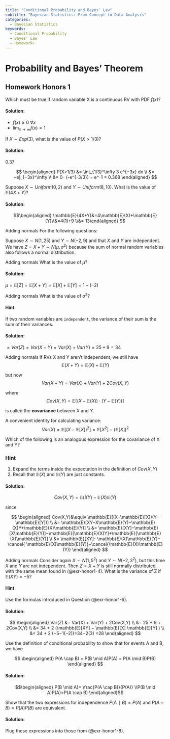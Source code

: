 ```yaml
---
title: "Conditional Probability and Bayes' Law"
subtitle: "Bayesian Statistics: From Concept to Data Analysis"
categories:
  - Bayesian Statistics
keywords:
  - Conditional Probability
  - Bayes' Law
  - Homework+
---
```


# Probability and Bayes' Theorem

## Homework Honors 1

::: {#exr-honor1-1}
Which must be true if random variable X is a continuous RV with PDF $f(x)$?
:::

::: {.solution .callout-tip collapse="true"}
#### Solution:

-   $f(x) \ge 0 \: \forall x$
-   $\lim_{x \to \infty} f(x)=1$
:::

::: {#exr-honor1-2}
If $X∼Exp(3)$, what is the value of $P(X>1/3)$?
:::

::: {.solution .callout-tip collapse="true"}
#### Solution:

0.37

$$
\begin{aligned}
P(X>1/3) &= \int_{1/3}^\infty 3 e^{−3x} dx \\ &= −e|_{−3x}^\infty \\ &= 0- (-e^{-3/3}) = e^-1 = 0.368 \end{aligned}
$$
:::

::: {#exr-honor1-3}
Suppose $X∼Uniform(0,2)$ and $Y∼Uniform(8,10)$. What is the value of $\mathbb{E}(4X+Y)$?
:::

::: {.solution .callout-tip collapse="true"}
#### Solution:

$$\begin{aligned} \mathbb{E}(4X+Y)&=4\mathbb{E}(X)+\mathbb{E}(Y)\\&=4(1)+9 \\&= 13\end{aligned} $$
:::

[Adding normals]{.column-margin} For the following questions:

Suppose $X∼N(1,25)$ and $Y∼N(−2,9)$ and that $X$ and $Y$ are independent. We have $Z=X+Y∼N(μ,σ^2)$ because the sum of normal random variables also follows a normal distribution.

::: {#exr-honor1-4}
[Adding normals]{.column-margin} What is the value of $\mu$?
:::

::: {.solution .callout-tip collapse="true"}
#### Solution:

$\mu=\mathbb{E}[Z]=\mathbb{E}[X+Y]=\mathbb{E}[X]+\mathbb{E}[Y]=1+(−2)$
:::

::: {#exr-honor1-5}
[Adding normals]{.column-margin} What is the value of $σ^2$?
:::

::: {.callout-note collapse="true"}
#### Hint

If two random variables are `independent`, the variance of their sum is the sum of their variances.
:::

::: {.solution .callout-tip collapse="true"}
#### Solution:

$=Var(Z)=Var(X+Y)=Var(X)+Var(Y)=25+9=34$
:::

::: {#exr-honor1-6}
[Adding normals]{.column-margin} If RVs X and Y aren't independent, we still have $$\mathbb{E}(X+Y)=\mathbb{E}(X)+\mathbb{E}(Y)$$

but now $$Var(X+Y)=Var(X)+Var(Y)+2 Cov(X, Y)$$

where $$Cov(X, Y)=\mathbb{E}[(X−\mathbb{E}(X))\cdot(Y−\mathbb{E}(Y))]$$

is called the **covariance** between $X$ and $Y$.

::: callout-important
A convenient identity for calculating variance: $$Var(X) = \mathbb{E}[(X−\mathbb{E}[X])^2 ]=\mathbb{E}[X^2]−(\mathbb{E}[X])^2$$
:::

Which of the following is an analogous expression for the covariance of X and Y?
:::

::: {.callout-note collapse="true"}
### Hint

1.  Expand the terms inside the expectation in the definition of $Cov(X, Y)$
2.  Recall that $\mathbb{E}(X)$ and $\mathbb{E}(Y)$ are just constants.
:::

::: {.solution .callout-tip collapse="true"}
#### Solution:

$$Cov(X,Y) = \mathbb{E}(XY)−\mathbb{E}(X)\mathbb{E}(Y)$$

since

$$
\begin{aligned}
    Cov(X,Y)&\equiv \mathbb{E}[(X−\mathbb{E}[X])(Y−\mathbb{E}[Y])] \\
            &= \mathbb{E}[XY−X\mathbb{E}(Y)−\mathbb{E}(X)Y+\mathbb{E}(X)\mathbb{E}(Y)] \\
            &= \mathbb{E}[XY]−\mathbb{E}[X\mathbb{E}(Y)]−\mathbb{E}[\mathbb{E}(X)Y]+\mathbb{E}[\mathbb{E}(X)\mathbb{E}(Y)] \\
            &= \mathbb{E}[XY]-  \mathbb{E}(X)\mathbb{E}(Y)− \cancel{ \mathbb{E}(X)\mathbb{E}(Y)}+\cancel{\mathbb{E}(X)\mathbb{E}(Y)} 
\end{aligned}
$$
:::

::: {#exr-honor1-7}
[Adding normals]{.column-margin} Consider again $X∼N(1,5^2)$ and $Y∼N(−2,3^2)$, but this time $X$ and $Y$ are not independent. Then $Z=X+Y$ is still normally distributed with the same mean found in (@exr-honor1-4). What is the variance of Z if $\mathbb{E}(XY)=−5$?
:::

::: {.callout-note collapse="true"}
#### Hint

Use the formulas introduced in Question (@exr-honor1-6).
:::

::: {.solution .callout-tip collapse="true"}
#### Solution:

$$
\begin{aligned}
Var(Z) &= Var(X) + Var(Y) + 2Cov(X,Y) \\ &= 25 + 9 + 2Cov(X,Y) \\ &= 34 + 2 (\mathbb{E}[XY] − \mathbb{E}[X] \mathbb{E}[Y] ) \\  &= 34 + 2 (−5−1(−2))=34−2(3) =28 
\end{aligned}
$$
:::

::: {#exr-honor1-8}
Use the definition of conditional probability to show that for events A and B, we have

$$
\begin{aligned}
P(A \cap B) = P(B \mid A)P(A) = P(A \mid B)P(B)
\end{aligned}
$$
:::

::: {.solution .callout-tip collapse="true"}
#### Solution:

$$\begin{aligned}
P(B \mid A)= \frac{P(A \cap B)}{P(A)} \\P(B \mid A)P(A)=P(A \cap B) 
\end{aligned}$$
:::

::: {#exr-honor1-9}
Show that the two expressions for independence $P(A∣B)=P(A)$ and $P(A∩B) = P(A)P(B)$ are equivalent.
:::

::: {.solution .callout-tip collapse="true"}
#### Solution:

Plug these expressions into those from (@exr-honor1-8).
:::
